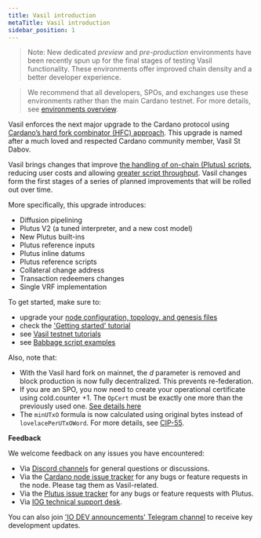 ```yaml
---
title: Vasil introduction
metaTitle: Vasil introduction
sidebar_position: 1
---
```


> Note: New dedicated _preview_ and _pre-production_ environments have been
> recently spun up for the final stages of testing Vasil functionality. These
> environments offer improved chain density and a better developer experience.

> We recommend that all developers, SPOs, and exchanges use these environments
> rather than the main Cardano testnet. For more details, see
> [environments overview](https://docs.cardano.org/cardano-testnet/getting-started/#environments).

Vasil enforces the next major upgrade to the Cardano protocol using
[Cardano’s hard fork combinator (HFC) approach](https://docs.cardano.org/learn/about-hard-forks).
This upgrade is named after a much loved and respected Cardano community member,
Vasil St Dabov.

Vasil brings changes that improve
[the handling of on-chain (Plutus) scripts](https://iohk.io/en/blog/posts/2022/04/13/boosting-cardano-s-throughput-with-script-referencing/),
reducing user costs and allowing
[greater script throughput](https://iohk.io/en/blog/posts/2022/03/21/increasing-the-transaction-throughput-of-cardano/).
Vasil changes form the first stages of a series of planned improvements that
will be rolled out over time.

More specifically, this upgrade introduces:

- Diffusion pipelining
- Plutus V2 (a tuned interpreter, and a new cost model)
- New Plutus built-ins
- Plutus reference inputs
- Plutus inline datums
- Plutus reference scripts
- Collateral change address
- Transaction redeemers changes
- Single VRF implementation

To get started, make sure to:

- upgrade your
  [node configuration, topology, and genesis files](https://book.world.dev.cardano.org/environments.html)
- check the ['Getting started' tutorial](/cardano-testnet/getting-started)
- see
  [Vasil testnet tutorials](https://github.com/input-output-hk/Vasil-testnet)
- see
  [Babbage script examples](https://github.com/input-output-hk/cardano-node/tree/master/doc/reference/plutus)

Also, note that:

- With the Vasil hard fork on mainnet, the _d_ parameter is removed and block
  production is now fully decentralized. This prevents re-federation.
- If you are an SPO, you now need to create your operational certificate using
  cold.counter +1. The `OpCert` must be exactly one more than the previously
  used one.
  [See details here](https://github.com/input-output-hk/cardano-node/blob/master/doc/stake-pool-operations/7_KES_period.md#warning-vasil-hard-fork-breaking-changes)
- The `minUTxO` formula is now calculated using original bytes instead of
  `lovelacePerUTxOWord`. For more details, see
  [CIP-55](https://cips.cardano.org/cips/cip55/).

**Feedback**

We welcome feedback on any issues you have encountered:

- Via
  [Discord channels](https://discord.com/channels/826816523368005654/826816523964383263)
  for general questions or discussions.
- Via the
  [Cardano node issue tracker](https://github.com/input-output-hk/cardano-node/issues)
  for any bugs or feature requests in the node. Please tag them as
  Vasil-related.
- Via the
  [Plutus issue tracker](https://github.com/input-output-hk/plutus/issues) for
  any bugs or feature requests with Plutus.
- Via
  [IOG technical support desk](https://iohk.zendesk.com/hc/en-us/categories/900000102203-Shelley-Testnet).

You can also join
['IO DEV announcements' Telegram channel](https://t.me/IOdevannouncements) to
receive key development updates.
